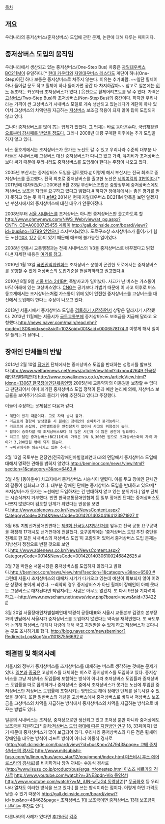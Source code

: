 [[목차]]
== 개요 ==
우리나라의 중저상버스(준저상버스) 도입에 관한 문제, 논란에 대해 다루는 페이지다.

== 중저상버스 도입의 움직임 ==
우리나라에서 생산되고 있는 중저상버스(One-Step Bus) 차종은 [[자일대우버스 BC211M]]이 유일하다.[* [[현대 카운티]]와 [[자일대우버스 레스타]]도 계단이 하나(One-Step)이긴 하나 보통은 중저상버스로 쳐주지 않는다. 이유는 추가바람. ~~일단 휠체어 하나 들어갈 문도 작고 휠체어 하나 들어가면 공간 다 차지하잖아~~ 참고로 일본에는 [[히노자동차|히노]] 폰초라는 카운티급 초저상버스가 있다.] 옵션으로 휠체어리프트를 달 수 있다. 가격은 [[고상버스]](Two-Step Bus)와 초저상버스(Non-Step Bus)의 중간이다. 하지만 우리나라는 가격이 싼 고상버스가 시내버스 모델로 게속 생산되고 있는데다가 계단이 하나 있어서 고상버스의 차액만큼 지급하는 [[저상버스]] 보조금 적용이 되지 않아 많이 도입되지 않고 있다.

그나마 중저상버스를 많이 뽑는 업체가 있었다. 그 업체는 바로 [[동아운수]]다. [http://www.nocutnews.co.kr/news/931654 국립재활원으로부터 감사패를 받았을 정도다.] 그러나 2008년 대량 구매한 이후에는 추가 도입을 하지 않고 있다.

버스 동호계에서는 초저상버스가 못가는 노선도 갈 수 있고 우리나라 수준의 대부분 나라들은 시내버스에 고상버스 대신 중저상버스가 다니고 있고 가격, 유지비가 초저상버스보다 싸기 때문에 우리나라도 중저상버스를 도입해야 한다는 주장이 나오고 있다. 

2005년 부산시는 중저상버스 도입을 검토했다.[http://www.gyotongn.com/news/articleView.html?idxno=26234 #] 이렇게 해서 부산시는 전국 최초로 중저상버스를 출고했다. 전국 최초로 중저상버스를 출고한 노선은 [[세익여객]]의 [[부산 버스 31|31번]]이다.[* 2011년에 대차되었다.] 2006년 8월 23일 부산버스조합은 중앙정부에 중저상버스에도 저상버스 보조금 지급을 요구하고 있다고 밝혔다.[http://www.gyotongn.com/news/articleView.html?idxno=27841 #] 하지만 장애계에서는 좋은 평가를 받지 못하고 있는 듯 하다.[http://blog.daum.net/blueinlove/8640959 #1][http://news.naver.com/main/read.nhn?mode=LSD&mid=sec&sid1=102&oid=001&aid=0002050226 #2] 2014년 현재 자일대우버스 BC211M 항목을 보면 알겠지만 부산시에서의 중저상버스에 대한 대우가 안좋아졌다.

2008년부터 [[서울 시내버스]]를 초저상버스 아니면 중저상버스만 출고하도록 할 [[http://www.ohmynews.com/NWS_Web/view/at_pg.aspx?CNTN_CD=A0000725455 계획이]] [[http://gall.dcinside.com/board/view/?id=bus&no=13799 있었으나]] 흐지부지되었다. 도로구조상 초저상버스가 들어가기 힘든 노선([[서울 버스 103|103]], [[서울 버스 172|172]] 등)이 있기 때문에 애초에 불가능한 일이었다.

2008년 안동시 교통행정과는 전체 시내버스의 1/3을 중저상버스로 바꾸겠다고 밝혔다.[http://city.andong.go.kr/open_content/ko/chime_citizen/free_bulletin_board/?command=view&page=214&id=D10AB403-472F-478F-BFF7-FCDDDD7C3A6B #] 자세한 내용은 [[안동시 시내버스/차량#s-4|여기를 참고]].

2010년 1월 13일 [[국민권익위원회]]는 초저상버스 운행이 곤란한 도로에서는 중저상버스를 운행할 수 있게 저상버스의 도입기준을 현실화하라고 권고했다.[http://www.korea.kr/policy/pressReleaseView.do?newsId=155429065&pWise=www2 #]

2010년 8월 9일 [[서울 버스 241]]B번 폭발사고가 일어났다. 사고가 난 버스는 가스통이 바닥 아래에 있는 고상버스였다. [[CNG]]는 공기보다 가볍기 때문에 이 사고 이후로 버스 동호계에서는 초저상버스처럼 가스통이 위에 있어 안전한 중저상버스를 고상버스를 대신에서 도입해야 한다는 주장이 나오고 있다.
  
2013년 서울시에서 중저상버스 도입을 [http://opengov.seoul.go.kr/policy/1113391?from=policy 검토하기 시작하면서] 상황은 달라지기 시작했다. 2013년 11월에는 서울시가 [[국토교통부]]에 중저상버스도 보조금을 지급해 달라고 요청했다.[[http://news.naver.com/main/read.nhn?mode=LSD&mid=sec&sid1=102&oid=001&aid=0006578174 #]] 이렇게 해서 일이 잘 풀리는가 싶더니...

== 장애인 단체들의 반발 ==
2014년 2월 10일 [[장애인]] 단체에서는 중저상버스 도입을 반대하는 성명서를 발표했다.[[http://www.welfarenews.net/news/articleView.html?idxno=42649 전국장애인차별철폐연대]] [[http://www.cowalknews.co.kr/news/articleView.html?idxno=13067 한국장애인단체총연맹]] 2005년에 교통약자의 이동권을 보장할 수 없다고 판단되어서 이미 폐기된 중저상버스 도입 정책이 돈과 예산 논리에 의해, 저상버스 보급률을 보여주기식으로 올리기 위해 추진하고 있다고 주장했다. 

이들이 주장하는 문제점은 다음과 같다.
 * 계단이 있기 때문이다. 고로 자력 승차 불가.
 * 리프트에 결함이 발생했을 시 [[휠체어]] 장애인의 승하차가 불가능하다.
 * 리프트에 손잡이, 안전벨트같은 안전장치가 없어서 사고의 위험성이 높다.
 * 휠체어 승하차할 때 초저상버스보다 더 많은 시간과 더 많은 공간이 필요하다.
 * 리프트 달린 중저상버스(BC211M)의 가격은 1억 8,300만 원으로 초저상버스와의 가격 차이가 3,200만원 밖에 되지 않는다.
 * 구미권에서는 퇴출시키고 있는 추세다.

2월 13일 국토부는 전장연(전국장애인차별철폐연대)과의 면담에서 중저상버스 도입에 대해서 명확한 견해를 밝히지 않았다.[[http://beminor.com/news/view.html?section=1&category=3&no=6463 #]]

3월 4일 [동아운수] 차고지에서 중저상버스 시승식이 열렸다. 이를 두고 장애인 단체간의 갈등이 심화되고 있다. 대부분 장애인 단체는 중저상버스 도입을 반대하고 있으며[* 초저상버스가 못가는 노선에만 도입하자는 건 반대하지 않고 있는 분위기다.] 일부 단체는 시승식까지 거부했다. 반면 한국교통장애인협회 등 일부 장애인 단체는 중저상버스도 나쁘지 않았다며 검토할 단계가 되었다는 반응을 보였다.[[http://www.ablenews.co.kr/News/NewsContent.aspx?CategoryCode=0014&NewsCode=001420140304164123971927 #]]

3월 6일 지방선거장애인연대는 [[제6회 전국동시지방선거]]를 앞두고 전국 공통 요구공약을 확정해 17개시도 선거연대에 전달했다. 요구공약에는 '중저상버스 도입 추진 중단을 전제로 한 모든 시내버스의 저상버스 도입'이 포함되어 있어서 중저상버스 도입 문제는 지방선거 쟁점으로 번질 것으로 보인다.[[http://www.ablenews.co.kr/News/NewsContent.aspx?CategoryCode=0014&NewsCode=001420140306100246842625 #]] 

3월 7일 박원순 서울시장은 중저상버스를 도입하지 않겠다고 밝혔다.[[http://beminor.com/news/view.html?section=1&category=3&no=6560 #]] 그런데 서울시 초저상버스의 대페차 시기가 다가오고 있는데 예산이 확보되지 않아 어려운 상황에 놓이게 되었다. --최악의 경우 중저상버스가 아닌 휠체어 장애인이 아예 못타는 고상버스로 대차된다면 책임지려는 사람은 아무도 없겠지. 또 다시 9년을 기다려야 하고.--[[http://www.newscham.net/news/view.php?board=news&nid=73422 #]]

3월 20일 서울장애인차별철폐연대 박경석 공동대표와 서울시 교통본부 김경호 본부장과의 면담에서 서울시가 중저상버스를 도입하지 않겠다는 약속을 재확인했다. 또 국토부와 논의해 저상버스 대폐차 차량에 대해 국고 지원받을 수 있게 하고 저상버스가 못다니는 곳도 조사하기로 했다. [[http://blog.naver.com/newsbeminor?Redirect=Log&logNo=110187556692 #]]

== 해결법 및 해외사례 ==
서울시와 정부가 중저상버스를 초저상버스를 대체하는 버스로 생각하는 것에는 문제가 있다. [[일본]]과 [[중국]]은 고상버스를 대체하는 버스로 중저상버스를 도입하고 있다. 중저상버스를 그냥 저상버스 도입률에 포함하는 방식이 아니라 초저상버스 도입률과 중저상버스 도입률을 따로 집계하거나 중저상버스 중에서 초저상버스가 못가는 노선에 투입된 중저상버스만 저상버스 도입률에 포함시키는 방법으로 해야 장애인 단체를 설득시킬 수 있었을 것이다. 또한 일반버스의 개념을 고상버스에서 중저상버스로 바꿔서 저상버스 보조금을 고상버스의 차액을 지급하는 방식에서 중저상버스의 차액을 지급하는 방식으로 바꾸는 방법도 있다.

일본의 시내버스는 초저상, 중저상으로만 생산되고 있고 초저상 뿐만 아니라 중저상에도 보조금을 지원하고[* 출처:[http://www.kriti.re.kr/research/research02.php?mode=view&number=182&page=1&b_name=policy_report 저상버스 도입 확대에 따른 지원방안 연구] 18, 33페이지] 있기 때문에 중저상버스가 많이 보급되어 있다. 우리나라 중저상버스와 다른 점은 휠체어 장애인을 태우는 방식이 리프트 방식이 아니라 이동식 경사로([[http://gall.dcinside.com/board/view/?id=bus&no=247943&page= 고베 중저상버스의 경사로]] [[http://www.mitsubishi-fuso.com/jp/lineup/bus/aero_star/12/equipment/index.html 미쓰비시 후소 에어로스타의 경사로]])를 비치하거나 당겨 꺼내는 수동식 경사로([[http://www.isuzu.co.jp/product/bus/erga_rt/onestep.html 이스즈 에르가의 경사로]] [[http://www.youtube.com/watch?v=3NE3pdn-Vlo 동영상1]] [[http://www.youtube.com/watch?v=M_jUN-wTJG4 동영상2]])[* [[무궁화호]] 등 우리나라 열차도 이러한 방식을 쓰고 있다.] 를 쓰는 방식이라는 점이다. 이렇게 하면 가격도 낮출 수 있기 때문에 [[http://gall.dcinside.com/board/view/?id=bus&no=48462&page= 초저상버스 1대 보조금이면 중저상버스 13대 보조금이 나온다]]는 주장도 있다.

다른나라의 사례가 있다면 [[추가바람]]
[[각주]]
